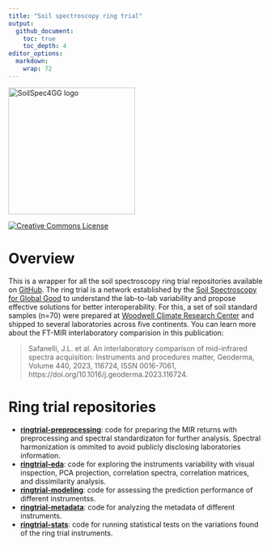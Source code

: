 ```yaml
---
title: "Soil spectroscopy ring trial"
output: 
  github_document:
    toc: true
    toc_depth: 4
editor_options: 
  markdown: 
    wrap: 72
---
```


[<img src="img/soilspec4gg-logo_fc.png" alt="SoilSpec4GG logo" width="250"/>](https://soilspectroscopy.org/)

[<img alt="Creative Commons License" style="border-width:0" src="https://i.creativecommons.org/l/by/4.0/88x31.png" />](http://creativecommons.org/licenses/by/4.0/)

# Overview

This is a wrapper for all the soil spectroscopy ring trial repositories available on [GitHub](https://github.com/soilspectroscopy). The ring trial is a network established by the [Soil Spectroscopy for Global Good](https://soilspectroscopy.org/) to understand the lab-to-lab variability and propose effective solutions for better interoperability. For this, a set of soil standard samples (n=70) were prepared at [Woodwell Climate Research Center](https://www.woodwellclimate.org/) and shipped to several laboratories across five continents. You can learn more about the FT-MIR interlaboratory comparision in this publication:

> Safanelli, J.L. et al. An interlaboratory comparison of mid-infrared spectra acquisition: Instruments and procedures matter, Geoderma, Volume 440, 2023, 116724, ISSN 0016-7061, https://doi.org/10.1016/j.geoderma.2023.116724.

# Ring trial repositories

- [**ringtrial-preprocessing**](https://github.com/soilspectroscopy/ringtrial-preprocessing): code for preparing the MIR returns with preprocessing and spectral standardizaton for further analysis. Spectral harmonization is ommited to avoid publicly disclosing laboratories information.  
- [**ringtrial-eda**](https://github.com/soilspectroscopy/ringtrial-eda): code for exploring the instruments variability with visual inspection, PCA projection, correlation spectra, correlation matrices, and dissimilarity analysis.  
- [**ringtrial-modeling**](https://github.com/soilspectroscopy/ringtrial-modeling): code for assessing the prediction performance of different instrumentss.  
- [**ringtrial-metadata**](https://github.com/soilspectroscopy/ringtrial-metadata): code for analyzing the metadata of different instruments.
- [**ringtrial-stats**](https://github.com/soilspectroscopy/ringtrial-stats): code for running statistical tests on the variations found of the ring trial instruments.  

